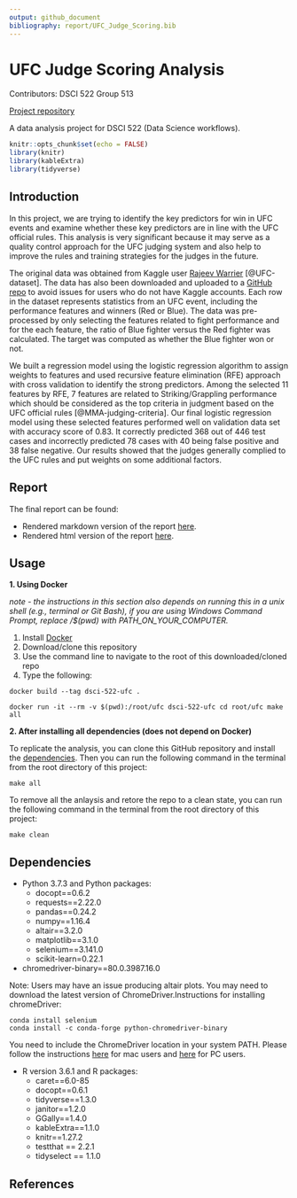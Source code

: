 ```yaml
---
output: github_document
bibliography: report/UFC_Judge_Scoring.bib
---
```


# UFC Judge Scoring Analysis
Contributors: DSCI 522 Group 513

[Project repository](https://github.com/UBC-MDS/DSCI522_group315)


A data analysis project for DSCI 522 (Data Science workflows). 

```r
knitr::opts_chunk$set(echo = FALSE)
library(knitr)
library(kableExtra)
library(tidyverse)
```

## Introduction

In this project, we are trying to identify the key predictors for win in UFC events and examine whether these key predictors are in line with the UFC official rules. This analysis is very significant because it may serve as a quality control approach for the UFC judging system and also help to improve the rules and training strategies for the judges in the future.

The original data was obtained from Kaggle user [Rajeev Warrier](https://www.kaggle.com/rajeevw) [@UFC-dataset]. The data has also been downloaded and uploaded to a [GitHub repo](https://github.com/SamEdwardes/ufc-data) to avoid issues for users who do not have Kaggle accounts. Each row in the dataset represents statistics from an UFC event, including the performance features and winners (Red or Blue). The data was pre-processed by only selecting the features related to fight performance and for the each feature, the ratio of Blue fighter versus the Red fighter was calculated. The target was computed as whether the Blue fighter won or not. 

We built a regression model using the logistic regression algorithm to assign weights to features and used recursive feature elimination (RFE) approach with cross validation to identify the strong predictors. Among the selected 11 features by RFE, 7 features are related to Striking/Grappling performance which should be considered as the top criteria in judgment based on the UFC official rules [@MMA-judging-criteria]. Our final logistic regression model using these selected features performed well on validation data set with accuracy score of 0.83. It correctly predicted 368 out of 446 test cases and incorrectly predicted 78 cases with 40 being false positive and 38 false negative. Our results showed that the judges generally complied to the UFC rules and put weights on some additional factors.


## Report

The final report can be found:

- Rendered markdown version of the report [here](report/report.md).
- Rendered html version of the report [here](https://ubc-mds.github.io/DSCI522_group315/report/report.html).

## Usage

**1. Using Docker**

*note - the instructions in this section also depends on running this in a unix shell (e.g., terminal or Git Bash), if you are using Windows Command Prompt, replace /$(pwd) with PATH_ON_YOUR_COMPUTER.*

1. Install [Docker](https://www.docker.com/get-started)
2. Download/clone this repository
3. Use the command line to navigate to the root of this downloaded/cloned repo
4. Type the following:

```
docker build --tag dsci-522-ufc . 
```

```
docker run -it --rm -v $(pwd):/root/ufc dsci-522-ufc cd root/ufc make all
```

**2. After installing all dependencies (does not depend on Docker)**

To replicate the analysis, you can clone this GitHub repository and install the [dependencies](#dependencies). Then you can run the following command in the terminal from the root directory of this project:

```
make all
```
To remove all the anlaysis and retore the repo to a clean state, you can run the following command in the terminal from the root directory of this project:

```
make clean
```


## Dependencies
- Python 3.7.3 and Python packages:
  - docopt==0.6.2
  - requests==2.22.0
  - pandas==0.24.2
  - numpy==1.16.4
  - altair==3.2.0
  - matplotlib==3.1.0
  - selenium==3.141.0
  - scikit-learn=0.22.1

- chromedriver-binary==80.0.3987.16.0

Note: Users may have an issue producing altair plots. You may need to download the latest version of ChromeDriver.Instructions for installing chromeDriver:

```
conda install selenium
conda install -c conda-forge python-chromedriver-binary
```

You need to include the ChromeDriver location in your system PATH. Please follow the instructions [here](https://www.kenst.com/2015/03/including-the-chromedriver-location-in-macos-system-path/) for mac users and [here](https://www.google.com/search?q=Including+the+ChromeDriver+location+in+PC&oq=Including+the+ChromeDriver+location+in+PC&aqs=chrome..69i57j69i60l2.2395j0j7&sourceid=chrome&ie=UTF-8) for PC users.
  
  
- R version 3.6.1 and R packages:
  - caret==6.0-85
  - docopt==0.6.1
  - tidyverse==1.3.0
  - janitor==1.2.0
  - GGally==1.4.0
  - kableExtra==1.1.0
  - knitr==1.27.2
  - testthat == 2.2.1
  - tidyselect == 1.1.0

  
## References